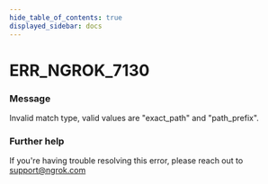 ```yaml
---
hide_table_of_contents: true
displayed_sidebar: docs
---
```



# ERR_NGROK_7130

### Message

Invalid match type, valid values are "exact_path" and "path_prefix".

### Further help

If you're having trouble resolving this error, please reach out to [support@ngrok.com](mailto:support@ngrok.com?subject=Help%20with%20ERR_NGROK_7130)

<ErrorDetails error="err_ngrok_7130" />
